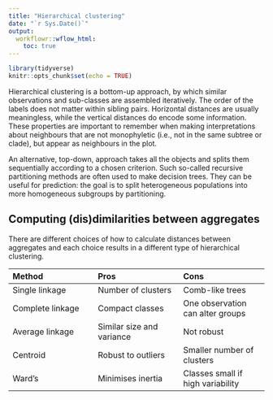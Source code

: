 ```yaml
---
title: "Hierarchical clustering"
date: "`r Sys.Date()`"
output:
  workflowr::wflow_html:
    toc: true
---
```


```r
library(tidyverse)
knitr::opts_chunk$set(echo = TRUE)
```

Hierarchical clustering is a bottom-up approach, by which similar observations and sub-classes are assembled iteratively. The order of the labels does not matter within sibling pairs. Horizontal distances are usually meaningless, while the vertical distances do encode some information. These properties are important to remember when making interpretations about neighbours that are not monophyletic (i.e., not in the same subtree or clade), but appear as neighbours in the plot.

An alternative, top-down, approach takes all the objects and splits them sequentially according to a chosen criterion. Such so-called recursive partitioning methods are often used to make decision trees. They can be useful for prediction: the goal is to split heterogeneous populations into more homogeneous subgroups by partitioning.

## Computing (dis)dimilarities between aggregates

There are different choices of how to calculate distances between aggregates and each choice results in a different type of hierarchical clustering.

| Method           | Pros                      | Cons                              |
| :-               | :-                        | :-                                |
| Single linkage   | Number of clusters        | Comb-like trees                   |
| Complete linkage | Compact classes           | One observation can alter groups  |
| Average linkage  | Similar size and variance | Not robust                        |
| Centroid         | Robust to outliers        | Smaller number of clusters        |
| Ward's           | Minimises inertia         | Classes small if high variability |
